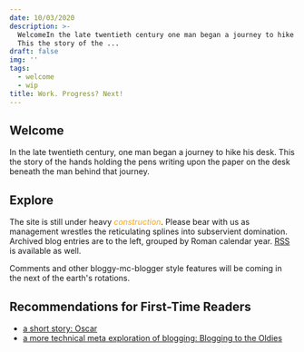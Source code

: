 ```yaml
---
date: 10/03/2020
description: >-
  WelcomeIn the late twentieth century one man began a journey to hike his desk
  This the story of the ...
draft: false
img: ''
tags:
  - welcome
  - wip
title: Work. Progress? Next!
---
```


## Welcome

In the late twentieth century, one man began a journey to hike his desk. This the story of the hands holding the pens writing upon the paper on the desk beneath the man behind that journey.

## Explore

The site is still under heavy <i style="color: orange;" class="material-icons">construction</i>. Please bear with us as management wrestles the reticulating splines into subservient domination. Archived blog entries are to the left, grouped by Roman calendar year. [RSS](/rss.xml) is available as well.

Comments and other bloggy-mc-blogger style features will be coming in the next of the earth's rotations.

## Recommendations for First-Time Readers

- [a short story: Oscar](/2020/oscar)
- [a more technical meta exploration of blogging: Blogging to the Oldies](/2020/blogging_to_the_oldies)
